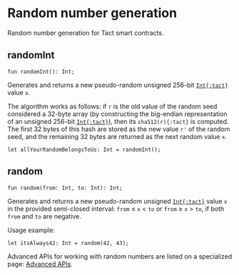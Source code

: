 # Random number generation


Random number generation for Tact smart contracts.

## randomInt

```tact
fun randomInt(): Int;
```

Generates and returns a new pseudo-random unsigned $256$-bit [`Int{:tact}`][int] value `x`.

The algorithm works as follows: if `r` is the old value of the random seed considered a $32$-byte array (by constructing the big-endian representation of an unsigned $256$-bit [`Int{:tact}`][int]), then its `sha512(r){:tact}` is computed. The first $32$ bytes of this hash are stored as the new value `r'` of the random seed, and the remaining $32$ bytes are returned as the next random value `x`.

```tact
let allYourRandomBelongsToUs: Int = randomInt();
```

## random

```tact
fun random(from: Int, to: Int): Int;
```

Generates and returns a new pseudo-random unsigned [`Int{:tact}`][int] value `x` in the provided semi-closed interval: `from` $≤$ `x` $<$ `to` or `from` $≥$ `x` $>$ `to`, if both `from` and `to` are negative.

Usage example:

```tact
let itsAlways42: Int = random(42, 43);
```

<Callout type="warning" emoji="⚠️">

  Advanced APIs for working with random numbers are listed on a specialized page: [Advanced APIs](/ref/api-advanced).

</Callout>

[int]: /book/integers
